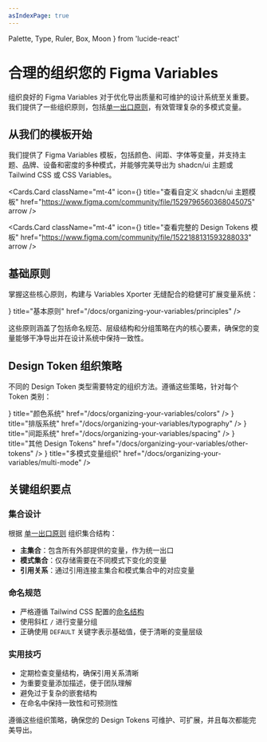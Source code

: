 ```yaml
---
asIndexPage: true
---
```


  Palette,
  Type,
  Ruler,
  Box,
  Moon
} from 'lucide-react'

# 合理的组织您的 Figma Variables

组织良好的 Figma Variables 对于优化导出质量和可维护的设计系统至关重要。我们提供了一些组织原则，包括[单一出口原则](/docs/organizing-your-variables/single-outlet-principle)，有效管理复杂的多模式变量。

## 从我们的模板开始

我们提供了 Figma Variables 模板，包括颜色、间距、字体等变量，并支持主题、品牌、设备和密度的多种模式，并能够完美导出为 shadcn/ui 主题或 Tailwind CSS 或 CSS Variables。

<Cards.Card
  className="mt-4"
  icon={<Box />}
  title="查看自定义 shadcn/ui 主题模板"
  href="https://www.figma.com/community/file/1529796560368045075"
  arrow
/>

<Cards.Card
  className="mt-4"
  icon={<Box />}
  title="查看完整的 Design Tokens 模板"
  href="https://www.figma.com/community/file/1522188131593288033"
  arrow
/>

## 基础原则

掌握这些核心原则，构建与 Variables Xporter 无缝配合的稳健可扩展变量系统：

<Cards>
  <Cards.Card
    icon={<Type />}
    title="基本原则"
    href="/docs/organizing-your-variables/principles"
  />
</Cards>

这些原则涵盖了包括命名规范、层级结构和分组策略在内的核心要素，确保您的变量能够干净导出并在设计系统中保持一致性。

## Design Token 组织策略

不同的 Design Token 类型需要特定的组织方法。遵循这些策略，针对每个 Token 类别：

<Cards>
  <Cards.Card
    icon={<Palette />}
    title="颜色系统"
    href="/docs/organizing-your-variables/colors"
  />
  <Cards.Card
    icon={<Type />}
    title="排版系统"
    href="/docs/organizing-your-variables/typography"
  />
  <Cards.Card
    icon={<Ruler />}
    title="间距系统"
    href="/docs/organizing-your-variables/spacing"
  />
  <Cards.Card
    icon={<Box />}
    title="其他 Design Tokens"
    href="/docs/organizing-your-variables/other-tokens"
  />
  <Cards.Card
    icon={<Moon />}
    title="多模式变量组织"
    href="/docs/organizing-your-variables/multi-mode"
  />
</Cards>

## 关键组织要点

### 集合设计

根据 [单一出口原则](/docs/organizing-your-variables/single-outlet-principle) 组织集合结构：

- **主集合**：包含所有外部提供的变量，作为统一出口
- **模式集合**：仅存储需要在不同模式下变化的变量
- **引用关系**：通过引用连接主集合和模式集合中的对应变量

### 命名规范

- 严格遵循 Tailwind CSS 配置的[命名结构](/docs/organizing-your-variables/principles/#naming-structure)
- 使用斜杠 `/` 进行变量分组
- 正确使用 `DEFAULT` 关键字表示基础值，便于清晰的变量层级

### 实用技巧

- 定期检查变量结构，确保引用关系清晰
- 为重要变量添加描述，便于团队理解
- 避免过于复杂的嵌套结构
- 在命名中保持一致性和可预测性

遵循这些组织策略，确保您的 Design Tokens 可维护、可扩展，并且每次都能完美导出。
